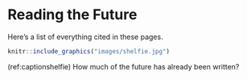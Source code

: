 <!--`r if (knitr::is_html_output()) '-->
# Reading the Future {#references}

Here's a list of everything cited in these pages.

```r
knitr::include_graphics("images/shelfie.jpg")
```
(ref:captionshelfie) How much of the future has already been written?

<!--'`-->
